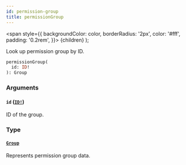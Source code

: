 ```yaml
---
id: permission-group
title: permissionGroup
---
```


<span
style={{
      backgroundColor: color,
      borderRadius: '2px',
      color: '#fff',
      padding: '0.2rem',
    }}>
{children}
</span>
);

Look up permission group by ID.

```graphql
permissionGroup(
  id: ID!
): Group

```

### Arguments

#### `id` ([`ID!`](/api-reference/scalars/id.mdx))

ID of the group.

### Type

#### [`Group`](/api-reference/objects/group.mdx)

Represents permission group data.
